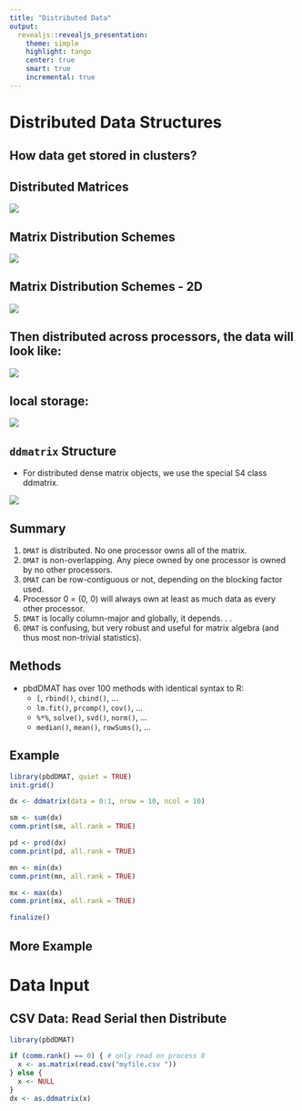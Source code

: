 ```yaml
---
title: "Distributed Data"
output:
  revealjs::revealjs_presentation:
    theme: simple
    highlight: tango
    center: true
    smart: true
    incremental: true
---
```


# Distributed Data Structures

## How data get stored in clusters?

## Distributed Matrices

![](imgs/dmat5.PNG)

## Matrix Distribution Schemes

![](imgs/dmat1.PNG)

## Matrix Distribution Schemes - 2D

![](imgs/dmat2.PNG)

## Then distributed across processors, the data will look like:

![](imgs/dmat3.PNG)

## local storage:

![](imgs/dmat4.PNG)

## `ddmatrix` Structure 

- For distributed dense matrix objects, we use the special S4 class
ddmatrix.

![](imgs/dmat6.PNG)

## Summary

1. `DMAT` is distributed. No one processor owns all of the matrix.
2. `DMAT` is non-overlapping. Any piece owned by one processor is owned by no other processors.
3. `DMAT` can be row-contiguous or not, depending on the blocking factor used.
4. Processor 0 = (0, 0) will always own at least as much data as every other processor.
5. `DMAT` is locally column-major and globally, it depends. . .
6. `DMAT` is confusing, but very robust and useful for matrix algebra (and thus most non-trivial statistics).

## Methods

- pbdDMAT has over 100 methods with identical syntax to R:
    - `[`, `rbind()`, `cbind()`, ...
    - `lm.fit()`, `prcomp()`, `cov()`, ...
    - `%*%`, `solve()`, `svd()`, `norm()`, ...
    - `median()`, `mean()`, `rowSums()`, ...

## Example

```r
library(pbdDMAT, quiet = TRUE)
init.grid()

dx <- ddmatrix(data = 0:1, nrow = 10, ncol = 10)

sm <- sum(dx)
comm.print(sm, all.rank = TRUE)

pd <- prod(dx)
comm.print(pd, all.rank = TRUE)

mn <- min(dx)
comm.print(mn, all.rank = TRUE)

mx <- max(dx)
comm.print(mx, all.rank = TRUE)

finalize()
```

## More Example 



# Data Input

## CSV Data: Read Serial then Distribute

```r
library(pbdDMAT)

if (comm.rank() == 0) { # only read on process 0
  x <- as.matrix(read.csv("myfile.csv "))
} else {
  x <- NULL
}
dx <- as.ddmatrix(x)

```


